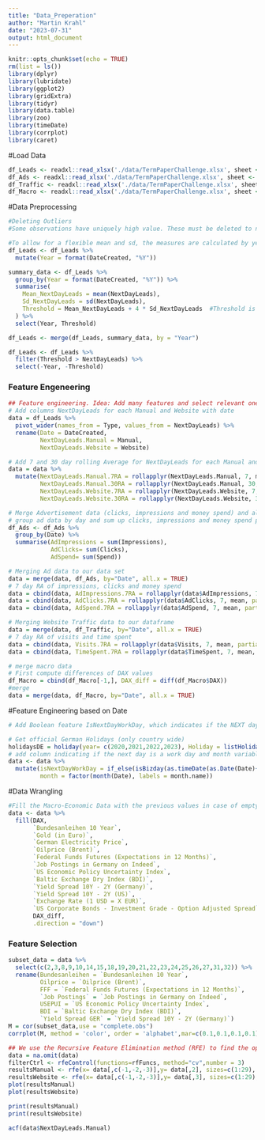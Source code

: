 ```yaml
---
title: "Data_Preperation"
author: "Martin Krahl"
date: "2023-07-31"
output: html_document
---
```


```r
knitr::opts_chunk$set(echo = TRUE)
rm(list = ls())
library(dplyr)
library(lubridate)
library(ggplot2)
library(gridExtra)
library(tidyr)
library(data.table)
library(zoo)
library(timeDate)
library(corrplot)
library(caret)
```
#Load Data
```r
df_Leads <- readxl::read_xlsx('./data/TermPaperChallenge.xlsx', sheet <- 'Leads')
df_Ads <- readxl::read_xlsx('./data/TermPaperChallenge.xlsx', sheet <- 'Ads')
df_Traffic <- readxl::read_xlsx('./data/TermPaperChallenge.xlsx', sheet <- 'WebsiteTraffic')
df_Macro <- readxl::read_xlsx('./data/TermPaperChallenge.xlsx', sheet <- 'Macro')
```

#Data Preprocessing
```r
#Deleting Outliers
#Some observations have uniquely high value. These must be deleted to not effect the regression too much

#To allow for a flexible mean and sd, the measures are calculated by year. 
df_Leads <- df_Leads %>%
  mutate(Year = format(DateCreated, "%Y"))

summary_data <- df_Leads %>%
  group_by(Year = format(DateCreated, "%Y")) %>%
  summarise(
    Mean_NextDayLeads = mean(NextDayLeads),
    Sd_NextDayLeads = sd(NextDayLeads),
    Threshold = Mean_NextDayLeads + 4 * Sd_NextDayLeads  #Threshold is determined to begin 4 Sd over the Mean
  ) %>%
  select(Year, Threshold)

df_Leads <- merge(df_Leads, summary_data, by = "Year") 

df_Leads <- df_Leads %>%
  filter(Threshold > NextDayLeads) %>%
  select(-Year, -Threshold)
```

### Feature Engeneering
```r
## Feature engineering. Idea: Add many features and select relevant ones later
# Add columns NextDayLeads for each Manual and Website with date 
data = df_Leads %>%
  pivot_wider(names_from = Type, values_from = NextDayLeads) %>%
  rename(Date = DateCreated, 
         NextDayLeads.Manual = Manual,
         NextDayLeads.Website = Website)

# Add 7 and 30 day rolling Average for NextDayLeads for each Manual and Website Leads.
data = data %>%
  mutate(NextDayLeads.Manual.7RA = rollapplyr(NextDayLeads.Manual, 7, mean, partial = TRUE, na.rm = T), # 7 day RA for Manual Leads
         NextDayLeads.Manual.30RA = rollapplyr(NextDayLeads.Manual, 30, mean, partial = TRUE, na.rm = T), # 30 day RA for Manual Leads
         NextDayLeads.Website.7RA = rollapplyr(NextDayLeads.Website, 7, mean, partial = TRUE, na.rm = T), # 7 day RA for Website
         NextDayLeads.Website.30RA = rollapplyr(NextDayLeads.Website, 30, mean, partial = TRUE, na.rm = T)) # 30 day RA for Website Leads

# Merge Advertisement data (clicks, impressions and money spend) and also compute 7day RA of those values
# group ad data by day and sum up clicks, impressions and money spend per day
df_Ads <- df_Ads %>%
  group_by(Date) %>%
  summarise(AdImpressions = sum(Impressions),
            AdClicks= sum(Clicks),
            AdSpend= sum(Spend))

# Merging Ad data to our data set
data = merge(data, df_Ads, by="Date", all.x = TRUE)
# 7 day RA of impressions, clicks and money spend
data = cbind(data, AdImpressions.7RA = rollapplyr(data$AdImpressions, 7, mean, partial = TRUE)) 
data = cbind(data, AdClicks.7RA = rollapplyr(data$AdClicks, 7, mean, partial = TRUE)) 
data = cbind(data, AdSpend.7RA = rollapplyr(data$AdSpend, 7, mean, partial = TRUE)) 

# Merging Website Traffic data to our dataframe
data = merge(data, df_Traffic, by="Date", all.x = TRUE)
# 7 day RA of visits and time spent
data = cbind(data, Visits.7RA = rollapplyr(data$Visits, 7, mean, partial = TRUE)) 
data = cbind(data, TimeSpent.7RA = rollapplyr(data$TimeSpent, 7, mean, partial = TRUE)) 

# merge macro data
# First compute differences of DAX values
df_Macro = cbind(df_Macro[-1,], DAX_diff = diff(df_Macro$DAX))
#merge
data = merge(data, df_Macro, by="Date", all.x = TRUE)
```

#Feature Engineering based on Date
```r
# Add Boolean feature IsNextDayWorkDay, which indicates if the NEXT day is a workday (not a weekend or a holiday). Needs Package timeDate. Also add Month Factor Feature

# Get official German Holidays (only country wide)
holidaysDE = holiday(year= c(2020,2021,2022,2023), Holiday = listHolidays("DE"))
# add column indicating if the next day is a work day and month variable
data <- data %>% 
  mutate(isNextDayWorkDay = if_else(isBizday(as.timeDate(as.Date(Date)+1),holidays = holidaysDE, wday = 1:5), 1, 0),
         month = factor(month(Date), labels = month.name))

```

#Data Wrangling
```r
#Fill the Macro-Economic Data with the previous values in case of empty values (weekends)
data <- data %>%
  fill(DAX,
       `Bundesanleihen 10 Year`,
       `Gold (in Euro)`,
       `German Electricity Price`,
       `Oilprice (Brent)`,
       `Federal Funds Futures (Expectations in 12 Months)`,
       `Job Postings in Germany on Indeed`, 
       `US Economic Policy Uncertainty Index`,
       `Baltic Exchange Dry Index (BDI)`,
       `Yield Spread 10Y - 2Y (Germany)`, 
       `Yield Spread 10Y - 2Y (US)`,
       `Exchange Rate (1 USD = X EUR)`, 
       `US Corporate Bonds - Investment Grade - Option Adjusted Spread`,
       DAX_diff,
       .direction = "down")
```

### Feature Selection
```r
subset_data = data %>% 
  select(c(2,3,8,9,10,14,15,18,19,20,21,22,23,24,25,26,27,31,32)) %>%
  rename(Bundesanleihen = `Bundesanleihen 10 Year`,
         Oilprice = `Oilprice (Brent)`,
         FFF = `Federal Funds Futures (Expectations in 12 Months)`,
         `Job Postings` = `Job Postings in Germany on Indeed`,
         USEPUI = `US Economic Policy Uncertainty Index`,
         BDI = `Baltic Exchange Dry Index (BDI)`,
         `Yield Spread GER` = `Yield Spread 10Y - 2Y (Germany)`)
M = cor(subset_data,use = "complete.obs")
corrplot(M, method = 'color', order = 'alphabet',mar=c(0.1,0.1,0.1,0.1), type = "upper",tl.cex=0.5)

## We use the Recursive Feature Elimination method (RFE) to find the optimal subset of features for Manual Lead data and Website Lead data separately.
data = na.omit(data)
filterCtrl <- rfeControl(functions=rfFuncs, method="cv",number = 3)
resultsManual <- rfe(x= data[,c(-1,-2,-3)],y= data[,2], sizes=c(1:29), rfeControl=filterCtrl, na.action = na.omit)
resultsWebsite <- rfe(x= data[,c(-1,-2,-3)],y= data[,3], sizes=c(1:29), rfeControl=filterCtrl,na.action = na.omit)
plot(resultsManual)
plot(resultsWebsite)

print(resultsManual)
print(resultsWebsite)

acf(data$NextDayLeads.Manual)
```

```r

```

